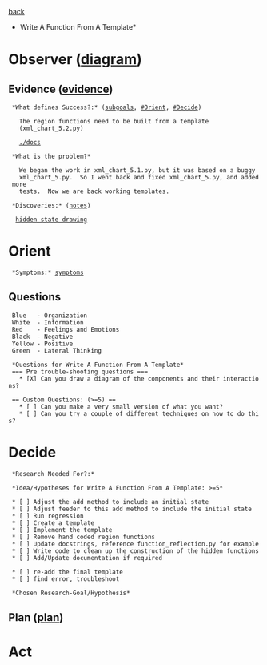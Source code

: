[[subgoals.parallel|back]]

*Write A Function From A Template*

= Observer ([[local:/home/scott/.vimrc/ooda.pdf|diagram]]) = 
== Evidence ([[evidence.write_a_function_from_a_template|evidence]]) ==

  *What defines Success?:* ([[subgoals.parallel|subgoals]], [[#Orient]], [[#Decide]])

    The region functions need to be built from a template
    (xml_chart_5.2.py)

    [[./docs]]

  *What is the problem?*

    We began the work in xml_chart_5.1.py, but it was based on a buggy
    xml_chart_5.py.  So I went back and fixed xml_chart_5.py, and added more
    tests.  Now we are back working templates.


  *Discoveries:* ([[notes.xml_to_miros|notes]])

   [[https://aleph2c.github.io/miros-xml/html/how_it_works.html#hidden-states-and-what-they-are-for|hidden state drawing]]

= Orient =
  *Symptoms:* [[symptoms.write_a_function_from_a_template|symptoms]]

== Questions ==

  Blue   - Organization
  White  - Information
  Red    - Feelings and Emotions
  Black  - Negative
  Yellow - Positive
  Green  - Lateral Thinking

  *Questions for Write A Function From A Template*
  === Pre trouble-shooting questions ===
    * [X] Can you draw a diagram of the components and their interactions?

  == Custom Questions: (>=5) ==
    * [ ] Can you make a very small version of what you want?
    * [ ] Can you try a couple of different techniques on how to do this?

= Decide =
  *Research Needed For?:*

  *Idea/Hypotheses for Write A Function From A Template: >=5*

  * [ ] Adjust the add method to include an initial state
  * [ ] Adjust feeder to this add method to include the initial state
  * [ ] Run regression
  * [ ] Create a template
  * [ ] Implement the template
  * [ ] Remove hand coded region functions
  * [ ] Update docstrings, reference function_reflection.py for example
  * [ ] Write code to clean up the construction of the hidden functions
  * [ ] Add/Update documentation if required

  * [ ] re-add the final template
  * [ ] find error, troubleshoot

  *Chosen Research-Goal/Hypothesis*


== Plan ([[plan.write_a_function_from_a_template|plan]]) ==

= Act =
  

